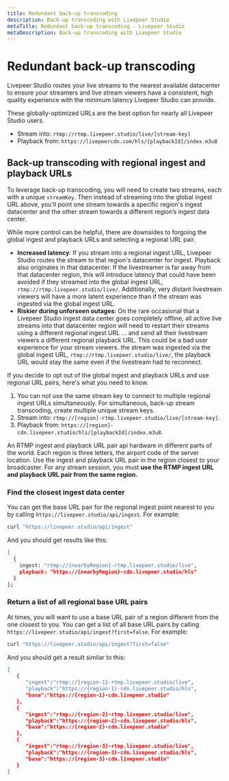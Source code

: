 ```yaml
---
title: Redundant back-up transcoding
description: Back-up transcoding with Livepeer Studio
metaTitle: Redundant back-up transcoding - Livepeer Studio
metaDescription: Back-up transcoding with Livepeer Studio
---
```


# Redundant back-up transcoding

Livepeer Studio routes your live streams to the nearest available datacenter to
ensure your streamers and live stream viewers have a consistent, high quality
experience with the minimum latency Livepeer Studio can provide.

These globally-optimized URLs are the best option for nearly all Livepeer Studio
users.

- Stream into: `rtmp://rtmp.livepeer.studio/live/[stream-key]`
- Playback from: `https://livepeercdn.com/hls/[playbackId]/index.m3u8`

## Back-up transcoding with regional ingest and playback URLs

To leverage back-up transcoding, you will need to create two streams, each with
a unique `streamKey`. Then instead of streaming into the global ingest URL
above, you’ll point one stream towards a specific region's ingest datacenter and
the other stream towards a different region’s ingest data center.

While more control can be helpful, there are downsides to forgoing the global
ingest and playback URLs and selecting a regional URL pair.

- **Increased latency**: If you stream into a regional ingest URL, Livepeer Studio
  routes the stream to that region's datacenter for ingest. Playback also
  originates in that datacenter. If the livestreamer is far away from that
  datacenter region, this will introduce latency that could have been avoided if
  they streamed into the global ingest URL, `rtmp://rtmp.livepeer.studio/live/`.
  Additionally, very distant livestream viewers will have a more latent
  experience than if the stream was ingested via the global ingest URL.
- **Riskier during unforseen outages**: On the rare occasional that a
  Livepeer Studio ingest data center goes completely offline, all active live
  streams into that datacenter region will need to restart their streams using a
  different regional ingest URL ... and send all their livestream viewers a
  different regional playback URL. This could be a bad user experience for your
  stream viewers. the stream was ingested via the global ingest URL,
  `rtmp://rtmp.livepeer.studio/live/`, the playback URL would stay the same even if
  the livestream had to reconnect.

If you decide to opt out of the global ingest and playback URLs and use regional
URL pairs, here's what you need to know.

1. You can not use the same stream key to connect to multiple regional ingest
   URLs simultaneously. For simultaneous, back-up stream transcoding, create
   multiple unique stream keys.
2. Stream into: `rtmp://[region]-rtmp.livepeer.studio/live/[stream-key]`.
3. Playback from:
   `https://[region]-cdn.livepeer.studio/hls/[playbackId]/index.m3u8`.

An RTMP ingest and playback URL pair api hardware in different parts of
the world. Each region is three letters, the airport code of the server
location. Use the ingest and playback URL pair in the region closest to your
broadcaster. For any stream session, you must **use the RTMP ingest URL and
playback URL pair from the same region.**

### Find the closest ingest data center

You can get the base URL pair for the regional ingest point nearest to you by
calling `https://livepeer.studio/api/ingest`. For example:

```bash
curl "https://livepeer.studio/api/ingest"
```

And you should get results like this:

```bash
[
  {
    ingest: "rtmp://{nearbyRegion}-rtmp.livepeer.studio/live",
    playback: "https://{nearbyRegion}-cdn.livepeer.studio/hls"
  }
];
```

### Return a list of all regional base URL pairs

At times, you will want to use a base URL pair of a region different from the
one closest to you. You can get a list of all base URL pairs by calling
`https://livepeer.studio/api/ingest?first=false`. For example:

```bash
curl "https://livepeer.studio/api/ingest?first=false"
```

And you should get a result similar to this:

```bash
[
   {
      "ingest":"rtmp://{region-1}-rtmp.livepeer.studio/live",
      "playback":"https://{region-1}-cdn.livepeer.studio/hls",
      "base":"https://{region-1}-cdn.livepeer.studio"
   },
   {
      "ingest":"rtmp://{region-2}-rtmp.livepeer.studio/live",
      "playback":"https://{region-2}-cdn.livepeer.studio/hls",
      "base":"https://{region-2}-cdn.livepeer.studio"
   },
   {
      "ingest":"rtmp://{region-3}-rtmp.livepeer.studio/live",
      "playback":"https://{region-3}-cdn.livepeer.studio/hls",
      "base":"https://{region-3}-cdn.livepeer.studio"
   }
]
```
